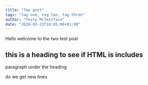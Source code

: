 ```yaml
---
title: "Two post"
tags: "tag one, tag two, tag-three"
author: "Testy McTestface"
date: "2020-03-23T18:05:00+01:00"
---
```


Hello welcome to the two test post

## this is a heading to see if HTML is includes

paragraph under the heading

do we get new lines
